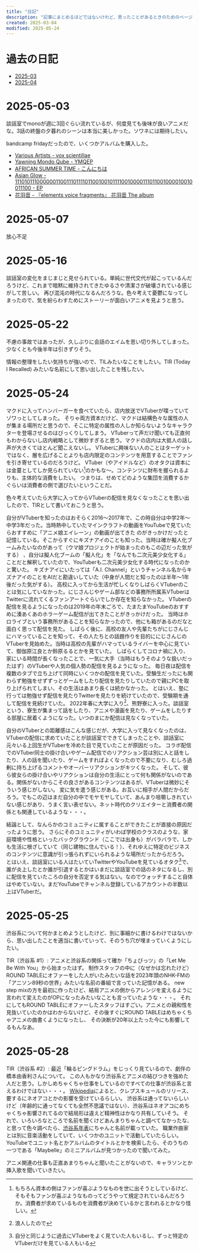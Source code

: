 ```yaml
---
title: "日記"
description: "記事にまとめるほどではないけれど、思ったことがあるときのためのページです。"
created: 2025-03-04
modified: 2025-05-24
---
```



# 過去の日記

- [2025-03](/diary/2025-03)
- [2025-04](/diary/2025-04)

# 2025-05-03

談話室でmonoが週に3回ぐらい流れているが、何度見ても後味が良いアニメだな。3話の終盤の夕暮れのシーンは本当に美しかった。ソワネには期待したい。

bandcamp fridayだったので、いくつかアルバムを購入した。

- [Various Artists - vox scientillae](https://eli000.bandcamp.com/album/vox-scintillae)
- [Yawning Mondo Qube - YMQEP](https://local-visions.bandcamp.com/album/ymqep)
- [AFRICAN SUMMER TIME - こんにちは](https://africansummertime.bandcamp.com/album/-)
- [Asian Glow - 111010111000000110011101111011001001011110010000111011001000010010011100 - EP](https://dbeatdropdeadpowerhead.bandcamp.com/album/111010111000000110011101111011001001011110010000111011001000010010011100-ep)
- [花羽音 - 『elements voice fragments』 花羽音 The album](https://illuminus2024.bandcamp.com/album/elements-voice-fragments-the-album)

# 2025-05-07

放心不足

# 2025-05-16

談話室の変化をまじまじと見せられている。単純に世代交代が起こっているんだろうけど、これまで暗黙に維持されてきたゆるさや清潔さが破壊されている感じがして苦しい。
再び混沌の時代になるんだろうな。色々考えて憂鬱になってしまったので、気を紛らわすためにストーリーが面白いアニメを見ようと思う。

# 2025-05-22

不慮の事故ではあったが、久しぶりに会話のエイムを思い切り外してしまった。少なくとも今後半年は引きずりそう。

情報の整理をしたい気持ちが強いので、TILみたいなことをしたい。TIR (Today I Recalled) みたいな名前にして思い出したことを残したい。

# 2025-05-24

マクドに入ってハンバーガーを食べていたら、店内放送でVTuberが喋っていてゾワっとしてしまった。
そりゃ両方資本だけど、マクドは結構色々な属性の人が集まる場所だと思うので、そこに特定の属性の人しか知らないようなキャラクターを登場させるのはびっくりしてしまう。
VTuberって声だけ聞いても正直何もわからないし店内戦略として微妙すぎると思う。マクドの店内は大抵人の話し声が大きくてほとんど聞こえないし。
VTuberに興味ない人のことはターゲットではなく、層を広げることよりも店内限定のコンテンツを用意することでファンを引き寄せているのだろうけど。
VTuber（やアイドルなど）のオタクは資本には金蔓としてしか見られていない[^1]のかもな〜。コンテンツに財布を握られるよりも、主体的な消費をしたい。
つまりは、せめてどのような集団を消費するかぐらいは消費者の側で選びたいということだ。

色々考えていたら大学に入ってからVTuberの配信を見なくなったことを思い出したので、TIRとして書いておこうと思う。

自分がVTuberを知ったのはおそらく2016〜2017年で、この時自分は中学2年〜中学3年だった。当時熱中していたマインクラフトの動画をYouTubeで見ていたらおすすめに「アニメ娘エイレーン」の動画が出てきた
のがきっかけだったと記憶している。そこからすぐにキズナアイのことも知った。当時は確か擬人化ブームみたいなのがあって（ウマ娘プロジェクトが始まったのもこの辺だった気がする）
、自分は擬人化ブームの「擬人化」を「なんでも二次元美少女化する」ことだと解釈していたので、YouTuberも二次元美少女化する時代になったのかと驚いた。
キズナアイにいたっては「A.I. Channel」というチャンネル名からキズナアイのことをAIだと勘違いしていた（中身が人間だと知ったのは半年〜1年後だった気がする）。
高校に入ってから生活が忙しくなりしばらくVTuberのことは気にしていなかった。にじさんじやゲーム部などの事務所所属系VTuberはTwitterに流れてくるファンアートぐらいでしか存在を知らなかった。
VTuberの配信を見るようになったのは2019年の年末ごろで、たまたまYouTubeのおすすめに湊あくあのホラーゲーム配信が出てきたことがきっかけだった。
当時はホロライブという事務所があることを知らなかったので、他にも箱があるのだなと面白く思って配信を見た。
しばらく後に、高校の友人や先輩たちがにじさんじにハマっていることを知って、その人たちとの話題作りを目的ににじさんじのVTuberを見始めた。当時は高校の先輩がハマっているライバーを中心に見ていて、御伽原江良とか鈴原るるとかを見ていた。
しばらくしてコロナ禍に入り、家にいる時間が長くなったことで、一気に大手（当時はもうそのような扱いだったはず）のVTuberや人気の個人勢の配信を見るようになった。
毎日夜は配信を複数のタブで立ち上げて同時にいくつかの配信を見ていた。受験生だったにも関わらず勉強をせずずっとゲームをしたり配信を見たりしていたので親にPCを取り上げられてしまい、その生活はあまり長くは続かなかった。
とはいえ、塾に行っては勉強せず配信を見たりTwitterを見たりを続けていたので、受験期を通して配信を見続けていた。
2022年春に大学に入り[^2]、熊野寮に入った。談話室という、寮生が集まって話をしたり、アニメや漫画を見たり、ゲームをしたりする部屋に居着くようになった。いつのまにか配信は見なくなっていた。

自分のVTuberとの距離感はこんな感じだが、大学に入って見なくなったのは、VTuberの配信に求めていたことが談話室でできてしまったことや、談話室に元々いる上回生がVTuberを冷めた目で見ていたことが原因だった。
コラボ配信でのVTuber同士の掛け合いやゲーム配信でのリアクション芸は別に人と話をしたり、人の話を聞いたり、ゲームをすればよくなったので不要になり、むしろ過剰に持ち上げるコメントやオーバーリアクションがキツくなった。
そして、彼ら彼女らの掛け合いやリアクションは自分の生活にとって何も関係がないのである。関係がないからこその良さがあるコンテンツはあるが、VTuberは微妙にそういう感じがしない。
変に気を遣う感じがある。お互いに相手が人間だからだろう。でもこの辺はまだ自分の中でモヤモヤしていて、あんまり咀嚼しきれていない感じがあり、うまく言い表せない。ネット時代のクリエイターと消費者の関係とも関連しているような・・・。

結論として、なんらかのコミュニティに属することができたことが直接の原因だったように思う。
さらにそのコミュニティがいわば学校のクラスのような、家庭環境や性格といったバックグラウンド（ここでは出身も）がバラバラで、しかも生活に根ざしていて（同じ建物に住んでいる！）、それゆえに特定のビジネスのコンテンツに意識が引っ張られずにいられるような場所だったからだろう。
とはいえ、談話室にいる人はたいていTwitterやYouTubeを見ているオタク[^3]で、誰が炎上したとか誰が引退するとかはいまだに談話室での話のネタになるし、別に配信を見ていたころの自分を否定する気はない。なのでウォッチすること自体はやめていない。まだYouTubeでチャンネル登録しているアカウントの半数以上はVTuberだ。

[^1]: もちろん資本の側はファンが喜ぶようなものを世に出そうとしているけど、そもそもファンが喜ぶようなものってどうやって規定されているんだろうか。消費者が求めているものを消費者が決めているかと言われるとかなり怪しい。
[^2]: 浪人したので
[^3]: 自分と同じように過去にVTuberをよく見ていた人もいるし、ずっと特定のVTuberだけを見ている人もいる

# 2025-05-25

渋谷系について何かまとめようとしたけど、別に事細かに書けるわけではないから、思い出したことを適当に書いていって、そのうち穴が埋まっていくようにしたい。

TIR（渋谷系 #1）: アニメと渋谷系の関係って確か「ちょびっツ」の「Let Me Be With You」から始まったはず。
制作スタッフの中に（なぜかは忘れたけど）ROUND TABLEにオファーをした人がいたみたいな話を2023年頭のNHK-FMの「アニソン89秒の世界」みたいな名前の番組で言っていた記憶がある。
new step mixの方を最初に作ったけど、結局アニメの側からアレンジを変えるように言われて変えたのがOPになったみたいなことも言っていたような・・・。
それにしてもROUND TABLEにオファーしたスタッフはすごい。アニメとの親和性を見抜いていたのかはわからないけど、その後すぐにROUND TABLEはめちゃくちゃアニメの曲書くようになったし、
その決断が20年以上たった今にも影響してるもんなあ。

<YouTubeEmbed videoId="dWmFeYA9Nj4" />

# 2025-05-28

TIR（渋谷系 #2）: 最近「輪るピングドラム」をじっくり見ているので、劇伴の橋本由香利さんについて。
この人もかなり渋谷系とアニメの結びつきを強めた人だと思う。しかしめちゃくちゃ仕事をしているのですべての仕事が渋谷系と言えるわけではない・・・。
[Wikipedia](https://ja.wikipedia.org/wiki/%E6%A9%8B%E6%9C%AC%E7%94%B1%E9%A6%99%E5%88%A9)によると、クレプスキュールのリリース、要するにネオアコとかの影響を受けているらしい。
渋谷系は通ってないらしいけど（年齢的に通ってなくても全然不思議ではない）、渋谷系はネオアコにめちゃくちゃ影響されてるので結局形は違えど精神性はかなり共有していそう。
それで、いろいろなところで名前を聞くけどあんまりちゃんと調べてなかったな、と思って色々調べたら、[渋谷系年表](http://radiodaze.g2.xrea.com/KKK00.htm)にちゃんと名前が載っていた。
職業作曲家とは別に音楽活動をしていて、いくつかのユニットで活動していたらしい。YouTubeでユニット名とかアルバムのタイトルとかを検索したら、そのうちの一つである「Maybelle」のミニアルバムが見つかったので聞いてみた。

<YouTubeEmbed videoId="i73nqz7Db30" />

アニメ関連の仕事も正直あまりちゃんと聞いたことがないので、キャラソンとか挿入歌を聞いていきたい。
